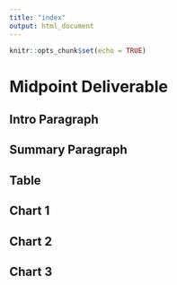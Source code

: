```yaml
---
title: "index"
output: html_document
---
```


```r
knitr::opts_chunk$set(echo = TRUE)
```
# Midpoint Deliverable
## Intro Paragraph 

## Summary Paragraph

## Table

## Chart 1

## Chart 2

## Chart 3

